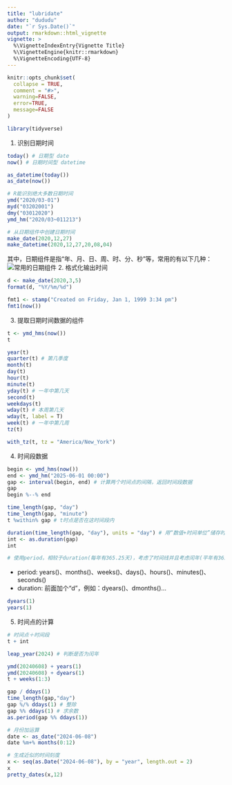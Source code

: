 ```yaml
---
title: "lubridate"
author: "dududu"
date: "`r Sys.Date()`"
output: rmarkdown::html_vignette
vignette: >
  %\VignetteIndexEntry{Vignette Title}
  %\VignetteEngine{knitr::rmarkdown}
  %\VignetteEncoding{UTF-8}
---
```


```r
knitr::opts_chunk$set(
  collapse = TRUE,
  comment = "#>",
  warning=FALSE,
  error=TRUE,
  message=FALSE
)
```

```r
library(tidyverse)
```

1.  识别日期时间
```r
today() # 日期型 date
now() # 日期时间型 datetime

as_datetime(today()) 
as_date(now())
```

```r
# R能识别绝大多数日期时间
ymd("2020/03-01")
myd("03202001")
dmy("03012020")
ymd_hm("2020/03~011213")
```

```r
# 从日期组件中创建日期时间
make_date(2020,12,27)
make_datetime(2020,12,27,20,08,04)
```
其中，日期组件是指“年、月、日、周、时、分、秒”等，常用的有以下几种：
![常用的日期组件](日期组件.png)
2. 格式化输出时间
```r
d <- make_date(2020,3,5)
format(d, "%Y/%m/%d")

fmt1 <- stamp("Created on Friday, Jan 1, 1999 3:34 pm")
fmt1(now())
```
3. 提取日期时间数据的组件
```r
t <- ymd_hms(now())
t
```
```r
year(t)
quarter(t) # 第几季度
month(t)
day(t)
hour(t)
minute(t)
yday(t) # 一年中第几天
second(t)
weekdays(t)
wday(t) # 本周第几天
wday(t, label = T)
week(t) # 一年中第几周
tz(t)
```
```r
with_tz(t, tz = "America/New_York")
```
4. 时间段数据
```r
begin <- ymd_hms(now())
end <- ymd_hm("2025-06-01 00:00")
gap <- interval(begin, end) # 计算两个时间点的间隔，返回时间段数据
gap
begin %--% end
```
```r
time_length(gap, "day")
time_length(gap, "minute")
t %within% gap # t时点是否在这时间段内
```
```r
duration(time_length(gap, "day"), units = "day") # 用“数值+时间单位”储存时段的长度
int <- as.duration(gap)
int
```
```r
# 使用period，相较于duration(每年有365.25天)，考虑了时间线并且考虑闰年(平年有365，闰年有366)
```
- period: years()、months()、weeks()、days()、hours()、minutes()、seconds()
- duration: 前面加个“d”，例如：dyears()、dmonths()...
```r
dyears(1)
years(1)
```
5. 时间点的计算
```r
# 时间点＋时间段
t + int
```
```r
leap_year(2024) # 判断是否为闰年

ymd(20240608) + years(1)
ymd(20240608) + dyears(1)
t + weeks(1:3)
```
```r
gap / ddays(1)
time_length(gap,"day")
gap %/% ddays(1) # 整除
gap %% ddays(1) # 求余数
as.period(gap %% ddays(1))
```
```r
# 月份加运算
date <- as_date("2024-06-08")
date %m+% months(0:12)
```
```r
# 生成近似的时间刻度
x <- seq(as.Date("2024-06-08"), by = "year", length.out = 2)
x
pretty_dates(x,12)
```






